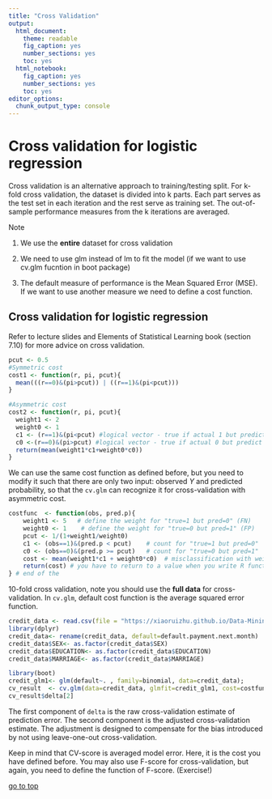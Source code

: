 ```yaml
---
title: "Cross Validation"
output: 
  html_document: 
    theme: readable
    fig_caption: yes
    number_sections: yes
    toc: yes
  html_notebook: 
    fig_caption: yes
    number_sections: yes
    toc: yes
editor_options: 
  chunk_output_type: console
---
```


# Cross validation for logistic regression

Cross validation is an alternative approach to training/testing split. For k-fold cross validation, the dataset is divided into k parts. Each part serves as the test set in each iteration and the rest serve as training set. The out-of-sample performance measures from the k iterations are averaged.

Note

1. We use the **entire** dataset for cross validation

2. We need to use glm instead of lm to fit the model (if we want to use cv.glm fucntion in boot package)

3. The default measure of performance is the Mean Squared Error (MSE). If we want to use another measure we need to define a cost function.

## Cross validation for logistic regression

Refer to lecture slides and Elements of Statistical Learning book (section 7.10) for more advice on cross validation.
```r
pcut <- 0.5
#Symmetric cost
cost1 <- function(r, pi, pcut){
  mean(((r==0)&(pi>pcut)) | ((r==1)&(pi<pcut)))
}

#Asymmetric cost
cost2 <- function(r, pi, pcut){
  weight1 <- 2
  weight0 <- 1
  c1 <- (r==1)&(pi<pcut) #logical vector - true if actual 1 but predict 0
  c0 <-(r==0)&(pi>pcut) #logical vector - true if actual 0 but predict 1
  return(mean(weight1*c1+weight0*c0))
}
```

We can use the same cost function as defined before, but you need to modify it such that there are only two input: observed $Y$ and predicted probability, so that the `cv.glm` can recognize it for cross-validation with asymmetric cost. 

```r
costfunc  <- function(obs, pred.p){
    weight1 <- 5   # define the weight for "true=1 but pred=0" (FN)
    weight0 <- 1    # define the weight for "true=0 but pred=1" (FP)
    pcut <- 1/(1+weight1/weight0)
    c1 <- (obs==1)&(pred.p < pcut)    # count for "true=1 but pred=0"   (FN)
    c0 <- (obs==0)&(pred.p >= pcut)   # count for "true=0 but pred=1"   (FP)
    cost <- mean(weight1*c1 + weight0*c0)  # misclassification with weight
    return(cost) # you have to return to a value when you write R functions
} # end of the 
```

10-fold cross validation, note you should use the **full data** for cross-validation. In `cv.glm`, default cost function is the average squared error function.

```r
credit_data <- read.csv(file = "https://xiaoruizhu.github.io/Data-Mining-R/lecture/data/credit_default.csv", header=T)
library(dplyr)
credit_data<- rename(credit_data, default=default.payment.next.month)
credit_data$SEX<- as.factor(credit_data$SEX)
credit_data$EDUCATION<- as.factor(credit_data$EDUCATION)
credit_data$MARRIAGE<- as.factor(credit_data$MARRIAGE)

library(boot)
credit_glm1<- glm(default~. , family=binomial, data=credit_data);  
cv_result  <- cv.glm(data=credit_data, glmfit=credit_glm1, cost=costfunc, K=10) 
cv_result$delta[2]
```

The first component of `delta` is the raw cross-validation estimate of prediction error. The second component is the adjusted cross-validation estimate. The adjustment is designed to compensate for the bias introduced by not using leave-one-out cross-validation.

Keep in mind that CV-score is averaged model error. Here, it is the cost you have defined before. You may also use F-score for cross-validation, but again, you need to define the function of F-score. (Exercise!)

[go to top](#header)
